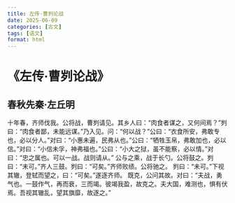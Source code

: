 ```yaml
---
title: 左传·曹刿论战
date: 2025-06-09
categories: [古文]
tags: [语文]
format: html
---
```

# 《左传·曹刿论战》
## 春秋先秦·左丘明
十年春，齐师伐我。公将战，曹刿请见。其乡人曰：“肉食者谋之，又何间焉？”刿曰：“肉食者鄙，未能远谋。”乃入见。问：“何以战？”公曰：“衣食所安，弗敢专也，必以分人。”对曰：“小惠未遍，民弗从也。”公曰：“牺牲玉帛，弗敢加也，必以信。”对曰：“小信未孚，神弗福也。”公曰：“小大之狱，虽不能察，必以情。”对曰：“忠之属也。可以一战。战则请从。”
公与之乘，战于长勺。公将鼓之。刿曰：“未可。”齐人三鼓。刿曰：“可矣。”齐师败绩。公将驰之。
刿曰：“未可。”下视其辙，登轼而望之，曰：“可矣。”遂逐齐师。
既克，公问其故。对曰：“夫战，勇气也。一鼓作气，再而衰，三而竭。彼竭我盈，故克之。夫大国，难测也，惧有伏焉。吾视其辙乱，望其旗靡，故逐之。”